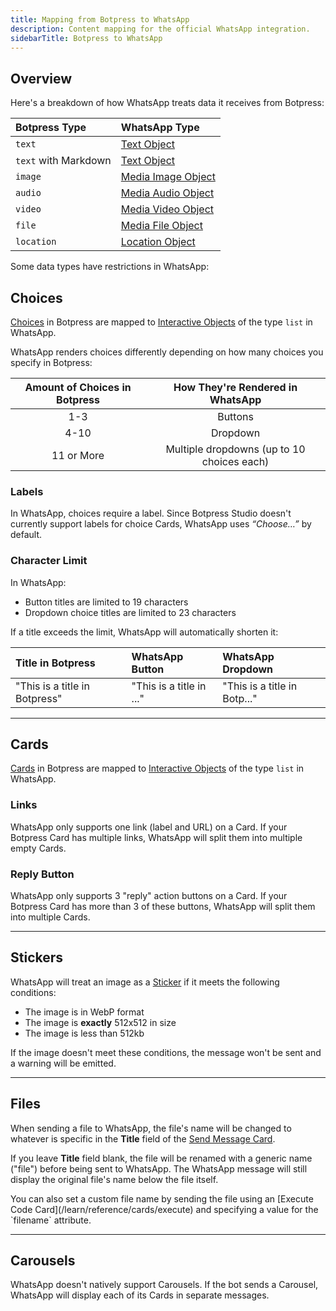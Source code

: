```yaml
---
title: Mapping from Botpress to WhatsApp
description: Content mapping for the official WhatsApp integration.
sidebarTitle: Botpress to WhatsApp
---
```


## Overview

Here's a breakdown of how WhatsApp treats data it receives from Botpress:

| Botpress Type       | WhatsApp Type                                                                                     |
| :------------------ | :------------------------------------------------------------------------------------------------ |
| `text`              | [Text Object](https://developers.facebook.com/docs/whatsapp/cloud-api/reference/messages#text-object)     |
| `text` with Markdown | [Text Object](https://developers.facebook.com/docs/whatsapp/cloud-api/reference/messages#text-object)     |
| `image`             | [Media Image Object](https://developers.facebook.com/docs/whatsapp/cloud-api/reference/messages#media-object) |
| `audio`             | [Media Audio Object](https://developers.facebook.com/docs/whatsapp/cloud-api/reference/messages#media-object) |
| `video`             | [Media Video Object](https://developers.facebook.com/docs/whatsapp/cloud-api/reference/messages#media-object) |
| `file`              | [Media File Object](https://developers.facebook.com/docs/whatsapp/cloud-api/reference/messages#media-object)   |
| `location`          | [Location Object](https://developers.facebook.com/docs/whatsapp/cloud-api/reference/messages#location-object)  |

Some data types have restrictions in WhatsApp:

## Choices

[Choices](https://botpress.com/docs/capture-information) in Botpress are mapped to [Interactive Objects](https://developers.facebook.com/docs/whatsapp/cloud-api/reference/messages#interactive-object) of the type `list` in WhatsApp.

WhatsApp renders choices differently depending on how many choices you specify in Botpress:

| Amount of Choices in Botpress | How They're Rendered in WhatsApp  |
| :---------------------------: | :-------------------------------: |
| 1-3                           | Buttons                          |
| 4-10                          | Dropdown                        |
| 11 or More                    | Multiple dropdowns (up to 10 choices each) |

### Labels

In WhatsApp, choices require a label. Since Botpress Studio doesn't currently support labels for choice Cards, WhatsApp uses *“Choose…”* by default.

### Character Limit

In WhatsApp:

- Button titles are limited to 19 characters
- Dropdown choice titles are limited to 23 characters

If a title exceeds the limit, WhatsApp will automatically shorten it:

| Title in Botpress              | WhatsApp Button           | WhatsApp Dropdown           |
| :---------------------------- | :----------------------- | :------------------------- |
| "This is a title in Botpress" | "This is a title in ..." | "This is a title in Botp..." |

---

## Cards

[Cards](https://botpress.com/docs/capture-information) in Botpress are mapped to [Interactive Objects](https://developers.facebook.com/docs/whatsapp/cloud-api/reference/messages#interactive-object) of the type `list` in WhatsApp.

### Links

WhatsApp only supports one link (label and URL) on a Card. If your Botpress Card has multiple links, WhatsApp will split them into multiple empty Cards.

### Reply Button

WhatsApp only supports 3 "reply" action buttons on a Card. If your Botpress Card has more than 3 of these buttons, WhatsApp will split them into multiple Cards.

---

## Stickers

WhatsApp will treat an image as a [Sticker](https://developers.facebook.com/docs/whatsapp/cloud-api/messages/sticker-messages) if it meets the following conditions:

- The image is in WebP format
- The image is **exactly** 512x512 in size
- The image is less than 512kb

If the image doesn't meet these conditions, the message won't be sent and a warning will be emitted.

---

## Files

When sending a file to WhatsApp, the file's name will be changed to whatever is specific in the **Title** field of the [Send Message Card](/learn/reference/cards/send-messages#file).


If you leave **Title** field blank, the file will be renamed with a generic name ("file") before being sent to WhatsApp. The WhatsApp message will still display the original file's name below the file itself.

<Note>
    You can also set a custom file name by sending the file using an [Execute Code Card](/learn/reference/cards/execute) and specifying a value for the `filename` attribute.
</Note>

---

## Carousels

WhatsApp doesn't natively support Carousels. If the bot sends a Carousel, WhatsApp will display each of its Cards in separate messages.